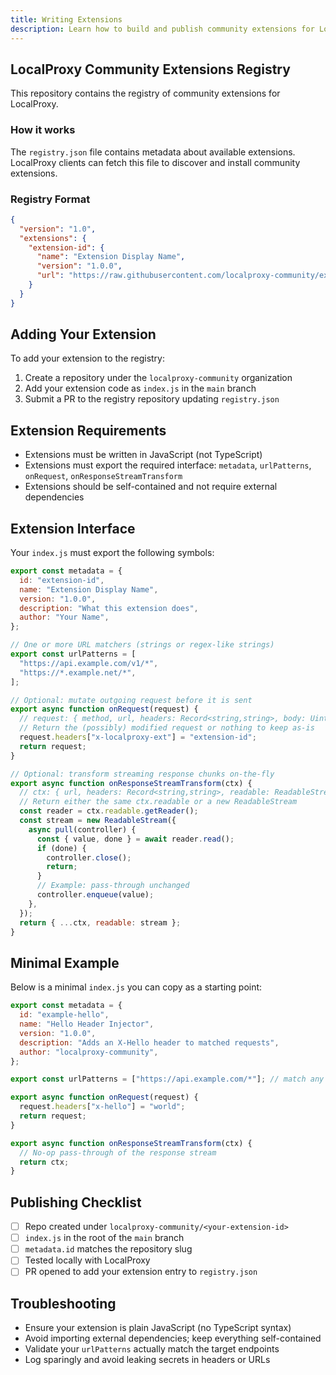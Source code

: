 ```yaml
---
title: Writing Extensions
description: Learn how to build and publish community extensions for LocalProxy
---
```


## LocalProxy Community Extensions Registry

This repository contains the registry of community extensions for LocalProxy.

### How it works

The `registry.json` file contains metadata about available extensions. LocalProxy clients can fetch this file to discover and install community extensions.

### Registry Format

```json
{
  "version": "1.0",
  "extensions": {
    "extension-id": {
      "name": "Extension Display Name",
      "version": "1.0.0",
      "url": "https://raw.githubusercontent.com/localproxy-community/extension-id/main/index.js"
    }
  }
}
```

## Adding Your Extension

To add your extension to the registry:

1. Create a repository under the `localproxy-community` organization
2. Add your extension code as `index.js` in the `main` branch
3. Submit a PR to the registry repository updating `registry.json`

## Extension Requirements

- Extensions must be written in JavaScript (not TypeScript)
- Extensions must export the required interface: `metadata`, `urlPatterns`, `onRequest`, `onResponseStreamTransform`
- Extensions should be self-contained and not require external dependencies

## Extension Interface

Your `index.js` must export the following symbols:

```js
export const metadata = {
  id: "extension-id",
  name: "Extension Display Name",
  version: "1.0.0",
  description: "What this extension does",
  author: "Your Name",
};

// One or more URL matchers (strings or regex-like strings)
export const urlPatterns = [
  "https://api.example.com/v1/*",
  "https://*.example.net/*",
];

// Optional: mutate outgoing request before it is sent
export async function onRequest(request) {
  // request: { method, url, headers: Record<string,string>, body: Uint8Array | null }
  // Return the (possibly) modified request or nothing to keep as-is
  request.headers["x-localproxy-ext"] = "extension-id";
  return request;
}

// Optional: transform streaming response chunks on-the-fly
export async function onResponseStreamTransform(ctx) {
  // ctx: { url, headers: Record<string,string>, readable: ReadableStream<Uint8Array> }
  // Return either the same ctx.readable or a new ReadableStream
  const reader = ctx.readable.getReader();
  const stream = new ReadableStream({
    async pull(controller) {
      const { value, done } = await reader.read();
      if (done) {
        controller.close();
        return;
      }
      // Example: pass-through unchanged
      controller.enqueue(value);
    },
  });
  return { ...ctx, readable: stream };
}
```

## Minimal Example

Below is a minimal `index.js` you can copy as a starting point:

```js
export const metadata = {
  id: "example-hello",
  name: "Hello Header Injector",
  version: "1.0.0",
  description: "Adds an X-Hello header to matched requests",
  author: "localproxy-community",
};

export const urlPatterns = ["https://api.example.com/*"]; // match any path under api.example.com

export async function onRequest(request) {
  request.headers["x-hello"] = "world";
  return request;
}

export async function onResponseStreamTransform(ctx) {
  // No-op pass-through of the response stream
  return ctx;
}
```

## Publishing Checklist

- [ ] Repo created under `localproxy-community/<your-extension-id>`
- [ ] `index.js` in the root of the `main` branch
- [ ] `metadata.id` matches the repository slug
- [ ] Tested locally with LocalProxy
- [ ] PR opened to add your extension entry to `registry.json`

## Troubleshooting

- Ensure your extension is plain JavaScript (no TypeScript syntax)
- Avoid importing external dependencies; keep everything self-contained
- Validate your `urlPatterns` actually match the target endpoints
- Log sparingly and avoid leaking secrets in headers or URLs
